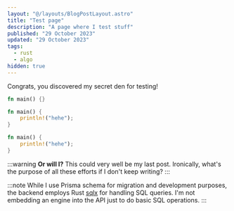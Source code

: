 ```yaml
---
layout: "@/layouts/BlogPostLayout.astro"
title: "Test page"
description: "A page where I test stuff"
published: "29 October 2023"
updated: "29 October 2023"
tags:
  - rust
  - algo
hidden: true
---
```



Congrats, you discovered my secret den for testing!

<CodeGroup client:load>

```rust title="file_01.rs"
fn main() {}
```
```rust title="file_02.rs"
fn main() {
    println!("hehe");
}
```

</CodeGroup>


```rust title="file_02.rs"
fn main() {
    println!("hehe");
}
```

:::warning
**Or will I?** This could very well be my last post. Ironically, what's the
purpose of all these efforts if I don't keep writing?
:::

:::note
While I use Prisma schema for migration and development purposes, the backend
employs Rust [sqlx](https://github.com/launchbadge/sqlx) for handling SQL
queries. I'm not embedding an engine into the API just to do basic SQL
operations.
:::
